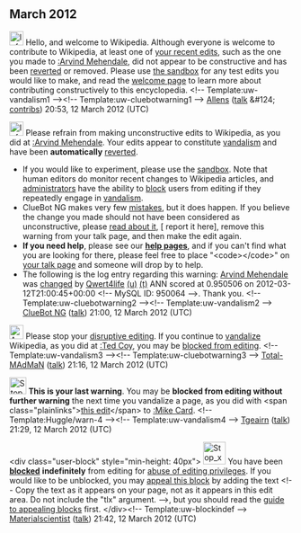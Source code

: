 <article id="35048327" title=User talk:Qwert4life>
	<talkpage id="35048327" title="User talk:Qwert4life">

== March 2012 ==
[[File:Information.svg|25px|alt=|link=]] Hello, and welcome to Wikipedia. Although everyone is welcome to contribute to Wikipedia, at least one of [[Special:Contributions/Qwert4life|your recent edits]], such as the one you made to [[:Arvind Mehendale]], did not appear to be constructive and has been [[Help:Reverting|reverted]] or removed. Please use [[Wikipedia:Sandbox|the sandbox]] for any test edits you would like to make, and read the [[Wikipedia:Welcoming committee/Welcome to Wikipedia|welcome page]] to learn more about contributing constructively to this encyclopedia. &lt;!-- Template:uw-vandalism1 --&gt;&lt;!-- Template:uw-cluebotwarning1 --&gt;  [[User:Allens|Allens]] ([[User_talk:Allens|talk]] &amp;#124; [[Special:Contributions/Allens|contribs]]) 20:53, 12 March 2012 (UTC)

[[Image:Information.svg|left|25px|alt=|link=]] Please refrain from making unconstructive edits to Wikipedia, as you did at [[:Arvind Mehendale]]. Your edits appear to constitute [[Wikipedia:Vandalism|vandalism]] and have been '''automatically''' [[Help:Reverting|reverted]].
* If you would like to experiment, please use the [[Wikipedia:Sandbox|sandbox]]. Note that human editors do monitor recent changes to Wikipedia articles, and [[WP:ADMINS|administrators]] have the ability to [[WP:BLOCK|block]] users from editing if they repeatedly engage in [[WP:vandalism|vandalism]].
* ClueBot NG makes very few [[User:ClueBot NG#Information About False Positives|mistakes]], but it does happen. If you believe the change you made should not have been considered as unconstructive, please [[User:ClueBot NG#Information About False Positives|read about it]], [{{User:ClueBot NG/Warnings/FPReport|950064}} report it here], remove this warning from your talk page, and then make the edit again.
*'''If you need help''', please see our '''[[Help:Contents|help pages]]''', and if you can't find what you are looking for there, please feel free to place &quot;&lt;code&gt;{{tl|helpme}}&lt;/code&gt;&quot; on [[Special:MyTalk|your talk page]] and someone will drop by to help.
* The following is the log entry regarding this warning: [[Arvind Mehendale]] was [http://en.wikipedia.org/w/index.php?title=Arvind+Mehendale&amp;diff=481575166&amp;oldid=481574184 changed] by [[Special:Contributions/Qwert4life|Qwert4life]] [[User:Qwert4life|(u)]] [[User talk:Qwert4life|(t)]] ANN scored at 0.950506 on 2012-03-12T21:00:45+00:00 &lt;!-- MySQL ID: 950064 --&gt;. Thank you. &lt;!-- Template:uw-cluebotwarning2 --&gt;&lt;!-- Template:uw-vandalism2 --&gt; [[User:ClueBot NG|ClueBot NG]] ([[User talk:ClueBot NG|talk]]) 21:00, 12 March 2012 (UTC)

[[File:Ambox warning pn.svg|25px|alt=|link=]] Please stop your [[Wikipedia:Disruptive editing|disruptive editing]]. If you continue to [[Wikipedia:Vandalism|vandalize]] Wikipedia, as you did at [[:Ted Coy]], you may be [[Wikipedia:Blocking policy|blocked from editing]]. &lt;!-- Template:uw-vandalism3 --&gt;&lt;!-- Template:uw-cluebotwarning3 --&gt; [[User:Total-MAdMaN|Total-MAdMaN]] ([[User talk:Total-MAdMaN|talk]]) 21:16, 12 March 2012 (UTC)

[[File:Stop hand nuvola.svg|30px]] '''This is your last warning'''. You may be '''blocked from editing without further warning''' the next time you vandalize a page, as you did with &lt;span class=&quot;plainlinks&quot;&gt;[http://en.wikipedia.org/wiki/Mike_Card?diff=481579013 this edit]&lt;/span&gt; to [[:Mike Card]]. &lt;!-- Template:Huggle/warn-4 --&gt;&lt;!-- Template:uw-vandalism4 --&gt; [[User:Tgeairn|Tgeairn]] ([[User talk:Tgeairn|talk]]) 21:29, 12 March 2012 (UTC)

&lt;div class=&quot;user-block&quot; style=&quot;min-height: 40px&quot;&gt; [[Image:Stop x nuvola.svg|40px|left|alt=|link=]] You have been '''[[Wikipedia:Blocking policy|blocked]]''' '''indefinitely''' from editing for [[Wikipedia:Disruptive editing|abuse of editing privileges]].   If you would like to be unblocked, you may [[Wikipedia:Appealing a block|appeal this block]] by adding the text &lt;!-- Copy the text as it appears on your page, not as it appears in this edit area. Do not include the &quot;tlx&quot; argument. --&gt;{{tlx|unblock|2=reason=''Your reason here &amp;#126;&amp;#126;&amp;#126;&amp;#126;''}}, but you should read the [[Wikipedia:Guide to appealing blocks|guide to appealing blocks]] first. &lt;/div&gt;&lt;!-- Template:uw-blockindef --&gt; [[User:Materialscientist|Materialscientist]] ([[User talk:Materialscientist|talk]]) 21:42, 12 March 2012 (UTC)
	</talkpage>
</article>
